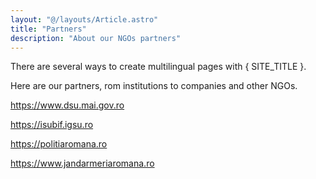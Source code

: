 ```yaml
---
layout: "@/layouts/Article.astro"
title: "Partners"
description: "About our NGOs partners"
---
```


<PageHeadline title={frontmatter.title} />

There are several ways to create multilingual pages with { SITE_TITLE }.


Here are our partners, rom institutions to companies and other NGOs.

https://www.dsu.mai.gov.ro

https://isubif.igsu.ro

https://politiaromana.ro

https://www.jandarmeriaromana.ro



